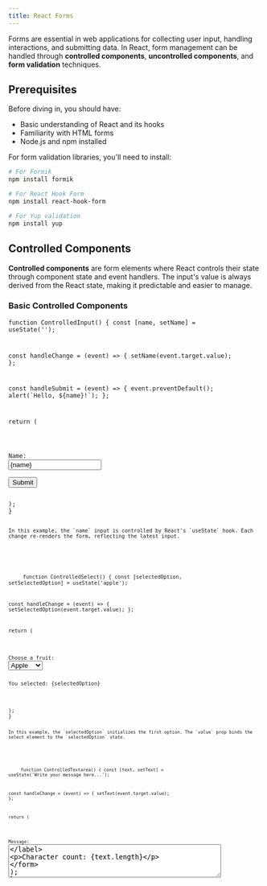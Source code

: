 ```yaml
---
title: React Forms
---
```



Forms are essential in web applications for collecting user input, handling interactions, and submitting data. In React, form management can be handled through **controlled components**, **uncontrolled components**, and **form validation** techniques.

## Prerequisites

Before diving in, you should have:

- Basic understanding of React and its hooks
- Familiarity with HTML forms
- Node.js and npm installed

For form validation libraries, you'll need to install:

```bash
# For Formik
npm install formik

# For React Hook Form
npm install react-hook-form

# For Yup validation
npm install yup
```

## Controlled Components

**Controlled components** are form elements where React controls their state through component state and event handlers. The input's value is always derived from the React state, making it predictable and easier to manage.

### Basic Controlled Components

<Tabs>
  <TabItem label="ControlledInput">
    <Code code={`import React, { useState } from 'react';

function ControlledInput() {
const [name, setName] = useState('');

const handleChange = (event) => {
setName(event.target.value);
};

const handleSubmit = (event) => {
event.preventDefault();
alert(\`Hello, \${name}!\`);
};

return (
<form onSubmit={handleSubmit}>
<label>
Name:
<input
          type="text"
          value={name}
          onChange={handleChange}
          placeholder="Enter your name"
        />
</label>
<button type="submit">Submit</button>
</form>
);
}

    In this example, the `name` input is controlled by React's `useState` hook. Each change re-renders the form, reflecting the latest input.
  </TabItem>
  
  <TabItem label="ControlledSelect">
    <Code code={`import React, { useState } from 'react';

function ControlledSelect() {
const [selectedOption, setSelectedOption] = useState('apple');

const handleChange = (event) => {
setSelectedOption(event.target.value);
};

return (
<form>
<label>
Choose a fruit:
<select value={selectedOption} onChange={handleChange}>
<option value="apple">Apple</option>
<option value="banana">Banana</option>
<option value="orange">Orange</option>
<option value="grape">Grape</option>
</select>
</label>
<p>You selected: {selectedOption}</p>
</form>
);
}

    In this example, the `selectedOption` initializes the first option. The `value` prop binds the select element to the `selectedOption` state.
  </TabItem>
  
  <TabItem label="ControlledTextArea">
    <Code code={`import React, { useState } from 'react';

function ControlledTextarea() {
const [text, setText] = useState('Write your message here...');

const handleChange = (event) => {
setText(event.target.value);
};

return (
<form>
<label>
Message:
<textarea
          value={text}
          onChange={handleChange}
          rows="4"
          cols="50"
        />
</label>
<p>Character count: {text.length}</p>
</form>
);
}

    In this example, the `text` initializes the state. The textarea's value is tied to the `text` state.
  </TabItem>
</Tabs>

## Multiple Controlled Inputs

For forms with multiple inputs, you can use a single state object to manage all form fields:

<Tabs>
  <TabItem label="MultipleInputs">
    <Code code={`import React, { useState } from 'react';

function MultipleInputForm() {
const [formData, setFormData] = useState({
firstName: '',
lastName: '',
email: '',
subscribe: false
});

const handleChange = (event) => {
const { name, value, type, checked } = event.target;
setFormData(prevData => ({
...prevData,
[name]: type === 'checkbox' ? checked : value
}));
};

const handleSubmit = (event) => {
event.preventDefault();
console.log('Form Data:', formData);
};

return (
<form onSubmit={handleSubmit}>
<div>
<label>
First Name:
<input
            type="text"
            name="firstName"
            value={formData.firstName}
            onChange={handleChange}
          />
</label>
</div>
<div>
<label>
Last Name:
<input
            type="text"
            name="lastName"
            value={formData.lastName}
            onChange={handleChange}
          />
</label>
</div>
<div>
<label>
Email:
<input
            type="email"
            name="email"
            value={formData.email}
            onChange={handleChange}
          />
</label>
</div>
<div>
<label>
<input
            type="checkbox"
            name="subscribe"
            checked={formData.subscribe}
            onChange={handleChange}
          />
Subscribe to newsletter
</label>
</div>
<button type="submit">Submit</button>
</form>
);
}

    This example shows how to handle multiple form inputs with a single state object and change handler.
  </TabItem>
</Tabs>

## Uncontrolled Components

Uncontrolled components store their own state internally and use refs to access their values when needed. This approach is closer to traditional HTML forms.

<Tabs>
  <TabItem label="UncontrolledForm">
    <Code code={`import React, { useRef } from 'react';

function UncontrolledForm() {
const nameRef = useRef(null);
const emailRef = useRef(null);
const messageRef = useRef(null);

const handleSubmit = (event) => {
event.preventDefault();

    const formData = {
      name: nameRef.current.value,
      email: emailRef.current.value,
      message: messageRef.current.value
    };

    console.log('Form Data:', formData);

    // Reset form
    nameRef.current.value = '';
    emailRef.current.value = '';
    messageRef.current.value = '';

};

return (
<form onSubmit={handleSubmit}>
<div>
<label>
Name:
<input
            type="text"
            ref={nameRef}
            defaultValue=""
            placeholder="Enter your name"
          />
</label>
</div>
<div>
<label>
Email:
<input
            type="email"
            ref={emailRef}
            defaultValue=""
            placeholder="Enter your email"
          />
</label>
</div>
<div>
<label>
Message:
<textarea
            ref={messageRef}
            defaultValue=""
            rows="4"
            placeholder="Enter your message"
          />
</label>
</div>
<button type="submit">Submit</button>
</form>
);
}

    Uncontrolled components use refs to access form values and `defaultValue` instead of `value`.
  </TabItem>
</Tabs>

## Form Validation

Form validation ensures data integrity and provides user feedback. Here are different approaches to validation in React forms.

### Basic Validation

<Tabs>
  <TabItem label="BasicValidation">
    <Code code={`import React, { useState } from 'react';

function BasicValidationForm() {
const [formData, setFormData] = useState({
email: '',
password: '',
confirmPassword: ''
});
const [errors, setErrors] = useState({});

const validateForm = () => {
const newErrors = {};

    // Email validation
    const emailRegex = /^[^\s@]+@[^\s@]+\.[^\s@]+$/;
    if (!formData.email) {
      newErrors.email = 'Email is required';
    } else if (!emailRegex.test(formData.email)) {
      newErrors.email = 'Please enter a valid email';
    }

    // Password validation
    if (!formData.password) {
      newErrors.password = 'Password is required';
    } else if (formData.password.length < 6) {
      newErrors.password = 'Password must be at least 6 characters';
    }

    // Confirm password validation
    if (formData.password !== formData.confirmPassword) {
      newErrors.confirmPassword = 'Passwords do not match';
    }

    setErrors(newErrors);
    return Object.keys(newErrors).length === 0;

};

const handleChange = (event) => {
const { name, value } = event.target;
setFormData(prev => ({
...prev,
[name]: value
}));

    // Clear error when user starts typing
    if (errors[name]) {
      setErrors(prev => ({
        ...prev,
        [name]: ''
      }));
    }

};

const handleSubmit = (event) => {
event.preventDefault();

    if (validateForm()) {
      console.log('Form is valid:', formData);
      alert('Form submitted successfully!');
    }

};

return (
<form onSubmit={handleSubmit}>
<div>
<label>
Email:
<input
type="email"
name="email"
value={formData.email}
onChange={handleChange}
style={{ borderColor: errors.email ? 'red' : '' }}
/>
</label>
{errors.email && <span style={{ color: 'red' }}>{errors.email}</span>}
</div>

      <div>
        <label>
          Password:
          <input
            type="password"
            name="password"
            value={formData.password}
            onChange={handleChange}
            style={{ borderColor: errors.password ? 'red' : '' }}
          />
        </label>
        {errors.password && <span style={{ color: 'red' }}>{errors.password}</span>}
      </div>

      <div>
        <label>
          Confirm Password:
          <input
            type="password"
            name="confirmPassword"
            value={formData.confirmPassword}
            onChange={handleChange}
            style={{ borderColor: errors.confirmPassword ? 'red' : '' }}
          />
        </label>
        {errors.confirmPassword && <span style={{ color: 'red' }}>{errors.confirmPassword}</span>}
      </div>

      <button type="submit">Register</button>
    </form>

);
}

    This example shows client-side validation with custom error handling and real-time feedback.
  </TabItem>
</Tabs>

## Popular Form Libraries

### Using Formik

Formik is a popular library that simplifies form management in React:

<Tabs>
  <TabItem label="FormikExample">
    <Code code={`import React from 'react';

function FormikForm() {
return (
<div>
<h2>Sign Up Form</h2>
<Formik
initialValues={{
          firstName: '',
          lastName: '',
          email: '',
        }}
validate={values => {
const errors = {};
if (!values.email) {
errors.email = 'Required';
} else if (!/^[A-Z0-9._%+-]+@[A-Z0-9.-]+\.[A-Z]{2,}$/i.test(values.email)) {
errors.email = 'Invalid email address';
}
if (!values.firstName) {
errors.firstName = 'Required';
}
if (!values.lastName) {
errors.lastName = 'Required';
}
return errors;
}}
onSubmit={(values, { setSubmitting }) => {
setTimeout(() => {
alert(JSON.stringify(values, null, 2));
setSubmitting(false);
}, 400);
}} >
<Form>
<div>
<label htmlFor="firstName">First Name</label>
<Field name="firstName" type="text" />
<ErrorMessage name="firstName" component="div" style={{ color: 'red' }} />
</div>

          <div>
            <label htmlFor="lastName">Last Name</label>
            <Field name="lastName" type="text" />
            <ErrorMessage name="lastName" component="div" style={{ color: 'red' }} />
          </div>

          <div>
            <label htmlFor="email">Email Address</label>
            <Field name="email" type="email" />
            <ErrorMessage name="email" component="div" style={{ color: 'red' }} />
          </div>

          <button type="submit">Submit</button>
        </Form>
      </Formik>
    </div>

);
}

    Formik handles form state, validation, and submission with minimal boilerplate code.
  </TabItem>
</Tabs>

### Using React Hook Form

React Hook Form is a performant library with minimal re-renders:

<Tabs>
  <TabItem label="ReactHookForm">
    <Code code={`import React from 'react';

function ReactHookFormExample() {
const {
register,
handleSubmit,
watch,
formState: { errors },
} = useForm();

const onSubmit = (data) => {
console.log('Form Data:', data);
alert('Form submitted successfully!');
};

const watchedPassword = watch('password');

return (
<form onSubmit={handleSubmit(onSubmit)}>
<div>
<label>
First Name:
<input
type="text"
{...register('firstName', {
required: 'First name is required',
maxLength: {
value: 20,
message: 'First name cannot exceed 20 characters'
}
})}
/>
</label>
{errors.firstName && <span style={{ color: 'red' }}>{errors.firstName.message}</span>}
</div>

      <div>
        <label>
          Email:
          <input
            type="email"
            {...register('email', {
              required: 'Email is required',
              pattern: {
                value: /^[A-Z0-9._%+-]+@[A-Z0-9.-]+\.[A-Z]{2,}$/i,
                message: 'Invalid email address'
              }
            })}
          />
        </label>
        {errors.email && <span style={{ color: 'red' }}>{errors.email.message}</span>}
      </div>

      <div>
        <label>
          Password:
          <input
            type="password"
            {...register('password', {
              required: 'Password is required',
              minLength: {
                value: 6,
                message: 'Password must be at least 6 characters'
              }
            })}
          />
        </label>
        {errors.password && <span style={{ color: 'red' }}>{errors.password.message}</span>}
      </div>

      <div>
        <label>
          Confirm Password:
          <input
            type="password"
            {...register('confirmPassword', {
              required: 'Please confirm your password',
              validate: (value) =>
                value === watchedPassword || 'Passwords do not match'
            })}
          />
        </label>
        {errors.confirmPassword && <span style={{ color: 'red' }}>{errors.confirmPassword.message}</span>}
      </div>

      <button type="submit">Submit</button>
    </form>

);
}

    React Hook Form provides excellent performance with built-in validation and minimal re-renders.
  </TabItem>
</Tabs>

## Best Practices

### Form State Management

- **Use controlled components** for forms that need real-time validation or formatting
- **Use uncontrolled components** for simple forms where you only need the final values
- **Consider form libraries** like Formik or React Hook Form for complex forms

### Validation Strategies

- **Client-side validation** for immediate user feedback
- **Server-side validation** for security and data integrity
- **Schema-based validation** using libraries like Yup for consistent rules

### Performance Optimization

- **Debounce validation** for expensive operations
- **Use React.memo** for form components that don't need frequent re-renders
- **Minimize re-renders** by using libraries like React Hook Form

## Key Takeaways

- **Controlled components** give you full control over form state and enable real-time features
- **Uncontrolled components** are simpler but offer less control
- **Form validation** should be implemented on both client and server sides
- **Form libraries** can significantly reduce boilerplate code for complex forms
- **Performance considerations** are important for large forms with many inputs

Forms in React can range from simple to complex, but understanding these fundamental concepts will help you choose the right approach for your specific needs.
